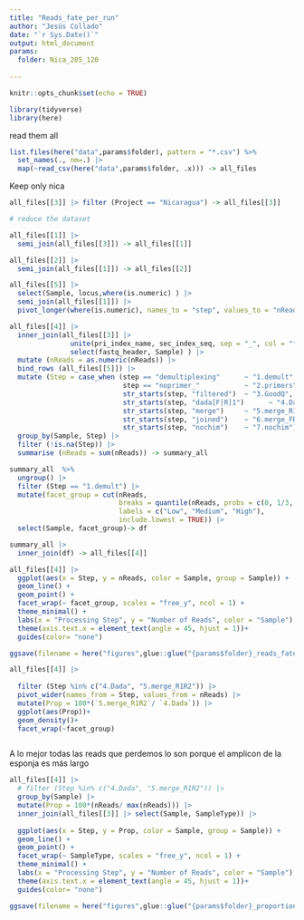 ---
title: "Reads_fate_per_run"
author: "Jesús Collado"
date: "`r Sys.Date()`"
output: html_document
params: 
  folder: Nica_205_120
  
---

```{r setup, include=FALSE}
knitr::opts_chunk$set(echo = TRUE)
```


```{r}
library(tidyverse)
library(here)

```

read them all

```{r}
list.files(here("data",params$folder), pattern = "*.csv") %>% 
  set_names(., nm=.) |> 
  map(~read_csv(here("data",params$folder, .x))) -> all_files
```

Keep only nica

```{r}
all_files[[3]] |> filter (Project == "Nicaragua") -> all_files[[3]]

```


```{r}
# reduce the dataset

all_files[[1]] |>
  semi_join(all_files[[3]]) -> all_files[[1]]

all_files[[2]] |> 
  semi_join(all_files[[1]]) -> all_files[[2]]

all_files[[5]] |> 
  select(Sample, locus,where(is.numeric) ) |> 
  semi_join(all_files[[1]]) |> 
  pivot_longer(where(is.numeric), names_to = "step", values_to = "nReads") -> all_files[[5]]

all_files[[4]] |> 
  inner_join(all_files[[3]] |>
               unite(pri_index_name, sec_index_seq, sep = "_", col = "fastq_header") |>
               select(fastq_header, Sample) ) |> 
  mutate (nReads = as.numeric(nReads)) |> 
  bind_rows (all_files[[5]]) |> 
  mutate (Step = case_when (step == "demultiplexing"      ~ "1.demult",
                            step == "noprimer_"           ~ "2.primers",
                            str_starts(step, "filtered")  ~ "3.GoodQ",
                            str_starts(step, "dada[F|R]1")      ~ "4.Dada",
                            str_starts(step, "merge")     ~ "5.merge_R1R2",
                            str_starts(step, "joined")    ~ "6.merge_FR",
                            str_starts(step, "nochim")    ~ "7.nochim")) |> 
  group_by(Sample, Step) |> 
  filter (!is.na(Step)) |> 
  summarise (nReads = sum(nReads)) -> summary_all

summary_all  %>%
  ungroup() |> 
  filter (Step == "1.demult") |> 
  mutate(facet_group = cut(nReads, 
                           breaks = quantile(nReads, probs = c(0, 1/3, 2/3, 1), na.rm = TRUE), 
                           labels = c("Low", "Medium", "High"), 
                           include.lowest = TRUE)) |> 
  select(Sample, facet_group)-> df

summary_all |> 
  inner_join(df) -> all_files[[4]]
```


```{r}
all_files[[4]] |> 
  ggplot(aes(x = Step, y = nReads, color = Sample, group = Sample)) +
  geom_line() +
  geom_point() +
  facet_wrap(~ facet_group, scales = "free_y", ncol = 1) +
  theme_minimal() +
  labs(x = "Processing Step", y = "Number of Reads", color = "Sample") +
  theme(axis.text.x = element_text(angle = 45, hjust = 1))+
  guides(color= "none") 

ggsave(filename = here("figures",glue::glue("{params$folder}_reads_fate.jpg" ) ))
```


```{r}
all_files[[4]] |> 
  
  filter (Step %in% c("4.Dada", "5.merge_R1R2")) |> 
  pivot_wider(names_from = Step, values_from = nReads) |> 
  mutate(Prop = 100*(`5.merge_R1R2`/ `4.Dada`)) |> 
  ggplot(aes(Prop))+
  geom_density()+
  facet_wrap(~facet_group)



```

A lo mejor todas las reads que perdemos lo son porque el amplicon de la esponja es más largo


```{r}
all_files[[4]] |> 
  # filter (Step %in% c("4.Dada", "5.merge_R1R2")) |> 
  group_by(Sample) |> 
  mutate(Prop = 100*(nReads/ max(nReads))) |> 
  inner_join(all_files[[3]] |> select(Sample, SampleType)) |> 
  
  ggplot(aes(x = Step, y = Prop, color = Sample, group = Sample)) +
  geom_line() +
  geom_point() +
  facet_wrap(~ SampleType, scales = "free_y", ncol = 1) +
  theme_minimal() +
  labs(x = "Processing Step", y = "Number of Reads", color = "Sample") +
  theme(axis.text.x = element_text(angle = 45, hjust = 1))+
  guides(color= "none") 

ggsave(filename = here("figures",glue::glue("{params$folder}_proportions_fate.jpg" ) ))
```